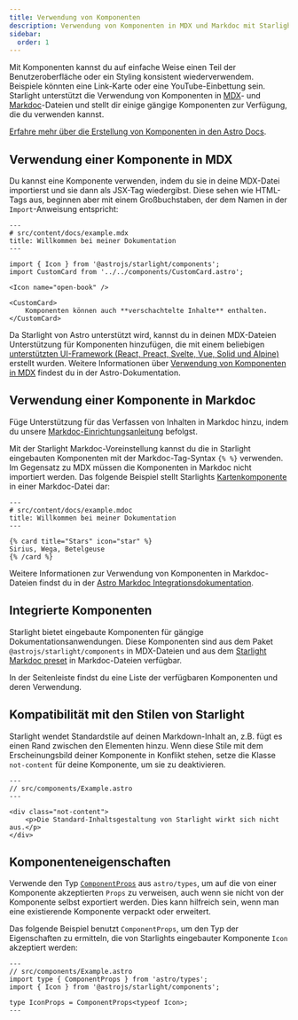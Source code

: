 ```yaml
---
title: Verwendung von Komponenten
description: Verwendung von Komponenten in MDX und Markdoc mit Starlight.
sidebar:
  order: 1
---
```


Mit Komponenten kannst du auf einfache Weise einen Teil der Benutzeroberfläche oder ein Styling konsistent wiederverwendem.
Beispiele könnten eine Link-Karte oder eine YouTube-Einbettung sein.
Starlight unterstützt die Verwendung von Komponenten in [MDX](https://mdxjs.com/)- und [Markdoc](https://markdoc.dev/)-Dateien und stellt dir einige gängige Komponenten zur Verfügung, die du verwenden kannst.

[Erfahre mehr über die Erstellung von Komponenten in den Astro Docs](https://docs.astro.build/de/basics/astro-components/).

## Verwendung einer Komponente in MDX

Du kannst eine Komponente verwenden, indem du sie in deine MDX-Datei importierst und sie dann als JSX-Tag wiedergibst.
Diese sehen wie HTML-Tags aus, beginnen aber mit einem Großbuchstaben, der dem Namen in der `Import`-Anweisung entspricht:

```mdx
---
# src/content/docs/example.mdx
title: Willkommen bei meiner Dokumentation
---

import { Icon } from '@astrojs/starlight/components';
import CustomCard from '../../components/CustomCard.astro';

<Icon name="open-book" />

<CustomCard>
	Komponenten können auch **verschachtelte Inhalte** enthalten.
</CustomCard>
```

Da Starlight von Astro unterstützt wird, kannst du in deinen MDX-Dateien Unterstützung für Komponenten hinzufügen, die mit einem beliebigen [unterstützten UI-Framework (React, Preact, Svelte, Vue, Solid und Alpine)](https://docs.astro.build/de/guides/framework-components/) erstellt wurden.
Weitere Informationen über [Verwendung von Komponenten in MDX](https://docs.astro.build/de/guides/integrations-guide/mdx/#using-components-in-mdx) findest du in der Astro-Dokumentation.

## Verwendung einer Komponente in Markdoc

Füge Unterstützung für das Verfassen von Inhalten in Markdoc hinzu, indem du unsere [Markdoc-Einrichtungsanleitung](/de/guides/authoring-content/#markdoc) befolgst.

Mit der Starlight Markdoc-Voreinstellung kannst du die in Starlight eingebauten Komponenten mit der Markdoc-Tag-Syntax `{% %}` verwenden.
Im Gegensatz zu MDX müssen die Komponenten in Markdoc nicht importiert werden.
Das folgende Beispiel stellt Starlights [Kartenkomponente](/de/components/cards/) in einer Markdoc-Datei dar:

```markdoc
---
# src/content/docs/example.mdoc
title: Willkommen bei meiner Dokumentation
---

{% card title="Stars" icon="star" %}
Sirius, Wega, Betelgeuse
{% /card %}
```

Weitere Informationen zur Verwendung von Komponenten in Markdoc-Dateien findst du in der [Astro Markdoc Integrationsdokumentation](https://docs.astro.build/de/guides/integrations-guide/markdoc/#render-components).

## Integrierte Komponenten

Starlight bietet eingebaute Komponenten für gängige Dokumentationsanwendungen.
Diese Komponenten sind aus dem Paket `@astrojs/starlight/components` in MDX-Dateien und aus dem [Starlight Markdoc preset](/de/guides/authoring-content/#markdoc) in Markdoc-Dateien verfügbar.

In der Seitenleiste findst du eine Liste der verfügbaren Komponenten und deren Verwendung.

## Kompatibilität mit den Stilen von Starlight

Starlight wendet Standardstile auf deinen Markdown-Inhalt an, z.B. fügt es einen Rand zwischen den Elementen hinzu.
Wenn diese Stile mit dem Erscheinungsbild deiner Komponente in Konflikt stehen, setze die Klasse `not-content` für deine Komponente, um sie zu deaktivieren.

```astro 'class="not-content"'
---
// src/components/Example.astro
---

<div class="not-content">
	<p>Die Standard-Inhaltsgestaltung von Starlight wirkt sich nicht aus.</p>
</div>
```

## Komponenteneigenschaften

Verwende den Typ [`ComponentProps`](https://docs.astro.build/de/guides/typescript/#componentprops-type) aus `astro/types`, um auf die von einer Komponente akzeptierten `Props` zu verweisen, auch wenn sie nicht von der Komponente selbst exportiert werden.
Dies kann hilfreich sein, wenn man eine existierende Komponente verpackt oder erweitert.

Das folgende Beispiel benutzt `ComponentProps`, um den Typ der Eigenschaften zu ermitteln, die von Starlights eingebauter Komponente `Icon` akzeptiert werden:

```astro
---
// src/components/Example.astro
import type { ComponentProps } from 'astro/types';
import { Icon } from '@astrojs/starlight/components';

type IconProps = ComponentProps<typeof Icon>;
---
```
